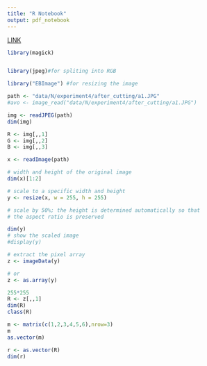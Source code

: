 ```yaml
---
title: "R Notebook"
output: pdf_notebook
---
```


[LINK](https://dahtah.github.io/imager/imager.html)
[](http://bioconductor.org/packages/release/bioc/html/EBImage.html)

```r
library(magick)


library(jpeg)#for spliting into RGB

library("EBImage") #for resizing the image
```

```r
path <- "data/N/experiment4/after_cutting/a1.JPG"
#avo <- image_read("data/N/experiment4/after_cutting/a1.JPG")

img <- readJPEG(path)
dim(img)

R <- img[,,1]
G <- img[,,2]
B <- img[,,3]
```

```r
x <- readImage(path)

# width and height of the original image
dim(x)[1:2]

# scale to a specific width and height
y <- resize(x, w = 255, h = 255)

# scale by 50%; the height is determined automatically so that
# the aspect ratio is preserved

dim(y)
# show the scaled image
#display(y)

# extract the pixel array
z <- imageData(y)

# or
z <- as.array(y)
```

```r
255*255
R <- z[,,1]
dim(R)
class(R)
```
```r
m <- matrix(c(1,2,3,4,5,6),nrow=3)
m
as.vector(m)
```



```r
r <- as.vector(R)
dim(r)
```


